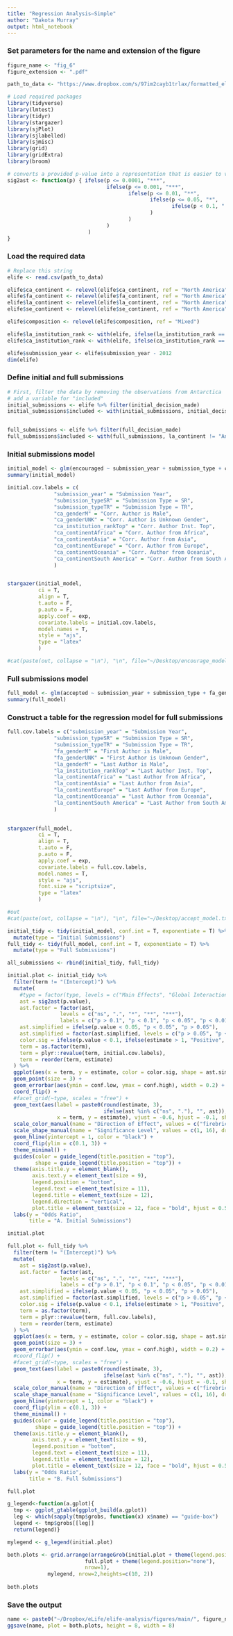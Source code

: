 ```yaml
---
title: "Regression Analysis—Simple"
author: "Dakota Murray"
output: html_notebook
---
```



### Set parameters for the name and extension of the figure
```r
figure_name <- "fig_6"
figure_extension <- ".pdf"

path_to_data <- "https://www.dropbox.com/s/97im2cayb1trlax/formatted_elife.csv?dl=1"
```

```r
# Load required packages
library(tidyverse)
library(lmtest)
library(tidyr)
library(stargazer)
library(sjPlot)
library(sjlabelled)
library(sjmisc)
library(grid)
library(gridExtra)
library(broom)

# converts a provided p-value into a representation that is easier to visualize
sig2ast <- function(p) { ifelse(p <= 0.0001, "***", 
                                ifelse(p <= 0.001, "***", 
                                       ifelse(p <= 0.01, "**", 
                                              ifelse(p <= 0.05, "*", 
                                                     ifelse(p < 0.1, ".", "ns")
                                              )
                                       )
                                )
                          )
}
```

### Load the required data
```r
# Replace this string 
elife <- read.csv(path_to_data)

elife$ca_continent <- relevel(elife$ca_continent, ref = "North America")
elife$fa_continent <- relevel(elife$fa_continent, ref = "North America")
elife$la_continent <- relevel(elife$la_continent, ref = "North America")
elife$se_continent <- relevel(elife$se_continent, ref = "North America")

elife$composition <- relevel(elife$composition, ref = "Mixed")

elife$la_institution_rank <- with(elife, ifelse(la_institution_rank == "Top", "Top", "Sandard/Unranked/Unknown"))
elife$ca_institution_rank <- with(elife, ifelse(ca_institution_rank == "Top", "Top", "Sandard/Unranked/Unknown"))

elife$submission_year <- elife$submission_year - 2012
dim(elife)
```


### Define initial and full submissions
```r
# First, filter the data by removing the observations from Antarctica 
# add a variable for "included"
initial_submissions <- elife %>% filter(initial_decision_made)
initial_submissions$included <- with(initial_submissions, initial_decision_made & ca_continent != "Antarctica" & !is.na(ca_institution_rank) & !is.na(ca_gender) & !is.na(ca_se_dist))


full_submissions <- elife %>% filter(full_decision_made)
full_submissions$included <- with(full_submissions, la_continent != "Antarctica" & fa_continent != "Antarctica" & !is.na(la_gender) & la_gender != "UNK" & composition != "Uncertain" & !is.na(la_reviewer_dist) & !is.na(la_reviewer_dist_zero) & !is.na(la_institution_rank) & !is.na(la_continent) & !is.na(fa_gender))
```


### Initial submissions model
```r
initial_model <- glm(encouraged ~ submission_year + submission_type + ca_gender + ca_institution_rank + ca_continent, data = subset(initial_submissions, included), family = "binomial")
summary(initial_model)
```



```r
initial.cov.labels = c(
               "submission_year" = "Submission Year", 
               "submission_typeSR" = "Submission Type = SR", 
               "submission_typeTR" = "Submission Type = TR", 
               "ca_genderM" = "Corr. Author is Male",
               "ca_genderUNK" = "Corr. Author is Unknown Gender",
               "ca_institution_rankTop" = "Corr. Author Inst. Top",
               "ca_continentAfrica" = "Corr. Author from Africa",
               "ca_continentAsia" = "Corr. Author from Asia",
               "ca_continentEurope" = "Corr. Author from Europe",
               "ca_continentOceania" = "Corr. Author from Oceania",
               "ca_continentSouth America" = "Corr. Author from South America"
               )


stargazer(initial_model, 
          ci = T, 
          align = T,
          t.auto = F,
          p.auto = F,
          apply.coef = exp,
          covariate.labels = initial.cov.labels, 
          model.names = T,
          style = "ajs",
          type = "latex"
          )

#cat(paste(out, collapse = "\n"), "\n", file="~/Desktop/encourage_model.txt", append=F)
```


### Full submissions model
```r
full_model <- glm(accepted ~ submission_year + submission_type + fa_gender + la_gender + la_institution_rank + la_continent, data = subset(full_submissions, included), family = "binomial")
summary(full_model)
```

### Construct a table for the regression model for full submissions
```r
full.cov.labels = c("submission_year" = "Submission Year", 
               "submission_typeSR" = "Submission Type = SR", 
               "submission_typeTR" = "Submission Type = TR", 
               "fa_genderM" = "First Author is Male",
               "fa_genderUNK" = "First Author is Unknown Gender",
               "la_genderM" = "Last Author is Male",
               "la_institution_rankTop" = "Last Author Inst. Top",
               "la_continentAfrica" = "Last Author from Africa",
               "la_continentAsia" = "Last Author from Asia",
               "la_continentEurope" = "Last Author from Europe",
               "la_continentOceania" = "Last Author from Oceania",
               "la_continentSouth America" = "Last Author from South America"
               )
               

stargazer(full_model, 
          ci = T, 
          align = T, 
          t.auto = F,
          p.auto = F,
          apply.coef = exp,
          covariate.labels = full.cov.labels, 
          model.names = T,
          style = "ajs",
          font.size = "scriptsize",
          type = "latex"
          )

#out
#cat(paste(out, collapse = "\n"), "\n", file="~/Desktop/accept_model.txt", append=TRUE)
```







```r
initial_tidy <- tidy(initial_model, conf.int = T, exponentiate = T) %>%
  mutate(type = "Initial Submissions")
full_tidy <- tidy(full_model, conf.int = T, exponentiate = T) %>%
  mutate(type = "Full Submissions")

all_submissions <- rbind(initial_tidy, full_tidy)
```


```r
initial.plot <- initial_tidy %>%
  filter(term != "(Intercept)") %>%
  mutate(
    #type = factor(type, levels = c("Main Effects", "Global Interactions")),
    ast = sig2ast(p.value),
    ast.factor = factor(ast, 
                 levels = c("ns", ".", "*", "**", "***"), 
                 labels = c("p > 0.1", "p < 0.1", "p < 0.05", "p < 0.01", "p < 0.001")),
    ast.simplified = ifelse(p.value < 0.05, "p < 0.05", "p > 0.05"),
    ast.simplified = factor(ast.simplified, levels = c("p > 0.05", "p < 0.05")),
    color.sig = ifelse(p.value < 0.1, ifelse(estimate > 1, "Positive", "Negative"), "Not Signigicant"),
    term = as.factor(term),
    term = plyr::revalue(term, initial.cov.labels),
    term = reorder(term, estimate)
  ) %>%
  ggplot(aes(x = term, y = estimate, color = color.sig, shape = ast.simplified)) +
  geom_point(size = 3) +
  geom_errorbar(aes(ymin = conf.low, ymax = conf.high), width = 0.2) +
  coord_flip() +
  #facet_grid(~type, scales = "free") +
  geom_text(aes(label = paste0(round(estimate, 3), 
                               ifelse(ast %in% c("ns", "."), "", ast)), 
                x = term, y = estimate), vjust = -0.6, hjust = -0.1, show.legend = F) +
  scale_color_manual(name = "Direction of Effect", values = c("firebrick", "grey", "blue")) +
  scale_shape_manual(name = "Significance Level", values = c(1, 16), drop = F) +
  geom_hline(yintercept = 1, color = "black") +
  coord_flip(ylim = c(0.1, 3)) +
  theme_minimal() +
  guides(color = guide_legend(title.position = "top"),
         shape = guide_legend(title.position = "top")) +
  theme(axis.title.y = element_blank(),
        axis.text.y = element_text(size = 9),
        legend.position = "bottom",
        legend.text = element_text(size = 11),
        legend.title = element_text(size = 12),
        legend.direction = "vertical",
        plot.title = element_text(size = 12, face = "bold", hjust = 0.5)) +
  labs(y = "Odds Ratio",
       title = "A. Initial Submissions")

initial.plot 
```

```r
full.plot <- full_tidy %>%
  filter(term != "(Intercept)") %>%
  mutate(
    ast = sig2ast(p.value),
    ast.factor = factor(ast, 
                 levels = c("ns", ".", "*", "**", "***"), 
                 labels = c("p > 0.1", "p < 0.1", "p < 0.05", "p < 0.01", "p < 0.001")),
    ast.simplified = ifelse(p.value < 0.05, "p < 0.05", "p > 0.05"),
    ast.simplified = factor(ast.simplified, levels = c("p > 0.05", "p < 0.05")),
    color.sig = ifelse(p.value < 0.1, ifelse(estimate > 1, "Positive", "Negative"), "Not Signigicant"),
    term = as.factor(term),
    term = plyr::revalue(term, full.cov.labels),
    term = reorder(term, estimate)
  ) %>%
  ggplot(aes(x = term, y = estimate, color = color.sig, shape = ast.simplified)) +
  geom_point(size = 3) +
  geom_errorbar(aes(ymin = conf.low, ymax = conf.high), width = 0.2) +
  #coord_flip() +
  #facet_grid(~type, scales = "free") +
  geom_text(aes(label = paste0(round(estimate, 3), 
                               ifelse(ast %in% c("ns", "."), "", ast)), 
                x = term, y = estimate), vjust = -0.6, hjust = -0.1, show.legend = F) +
  scale_color_manual(name = "Direction of Effect", values = c("firebrick", "grey", "blue")) +
  scale_shape_manual(name = "Significance Level", values = c(1, 16), drop = F) +
  geom_hline(yintercept = 1, color = "black") +
  coord_flip(ylim = c(0.1, 3)) +
  theme_minimal() +
  guides(color = guide_legend(title.position = "top"),
         shape = guide_legend(title.position = "top")) +
  theme(axis.title.y = element_blank(),
        axis.text.y = element_text(size = 9),
        legend.position = "bottom",
        legend.text = element_text(size = 11),
        legend.title = element_text(size = 12),
        plot.title = element_text(size = 12, face = "bold", hjust = 0.5)) +
  labs(y = "Odds Ratio",
       title = "B. Full Submissions")

full.plot
```
  
  
```r
g_legend<-function(a.gplot){
  tmp <- ggplot_gtable(ggplot_build(a.gplot))
  leg <- which(sapply(tmp$grobs, function(x) x$name) == "guide-box")
  legend <- tmp$grobs[[leg]]
  return(legend)}

mylegend <- g_legend(initial.plot)

both.plots <- grid.arrange(arrangeGrob(initial.plot + theme(legend.position="none"),
                         full.plot + theme(legend.position="none"),
                         nrow=1),
             mylegend, nrow=2,heights=c(10, 2))
  
both.plots
```


### Save the output
```r
name <- paste0("~/Dropbox/eLife/elife-analysis/figures/main/", figure_name, figure_extension)
ggsave(name, plot = both.plots, height = 8, width = 8)
```

